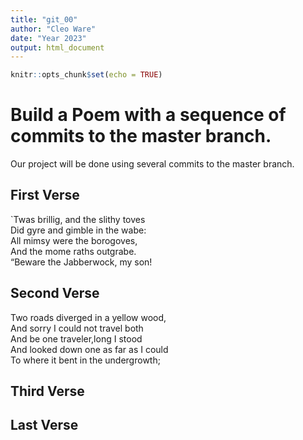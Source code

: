 ```yaml
---
title: "git_00"
author: "Cleo Ware"
date: "Year 2023"
output: html_document
---
```


```r
knitr::opts_chunk$set(echo = TRUE)
```
# Build a Poem with a sequence of commits to the master branch.
Our project will be done using several commits to the master branch.
<!-- Do not modify or change any text in "!--" bracketed areas such as this --- these are instructions to
you, if you change any of this the git program will notice it and compromise your git merging strategy !-->

## First Verse 
<!--Put the first five lines of a poem by Lewis Carrol in this section!-->
`Twas brillig, and the slithy toves   
Did gyre and gimble in the wabe:   
All mimsy were the borogoves,   
And the mome raths outgrabe.      
"Beware the Jabberwock, my son!   

## Second Verse
<!--Put the first five lines of a poem by Robert Frost here!-->
Two roads diverged in a yellow wood,      
And sorry I could not travel both     
And be one traveler,long I stood    
And looked down one as far as I could   
To where it bent in the undergrowth; 

## Third Verse
<!--Put the first two verses of The Walrus and the Carpenter here!-->

## Last Verse
<!--Put a short poem of your choice 8-20 lines,here!-->
